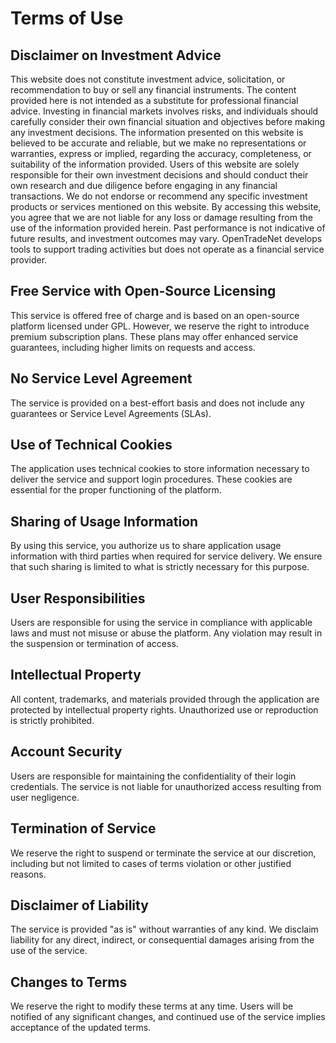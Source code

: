 # Terms of Use

## Disclaimer on Investment Advice
This website does not constitute investment advice, solicitation, or recommendation to buy or sell any financial instruments. The content provided here is not intended as a substitute for professional financial advice. Investing in financial markets involves risks, and individuals should carefully consider their own financial situation and objectives before making any investment decisions. The information presented on this website is believed to be accurate and reliable, but we make no representations or warranties, express or implied, regarding the accuracy, completeness, or suitability of the information provided. Users of this website are solely responsible for their own investment decisions and should conduct their own research and due diligence before engaging in any financial transactions. We do not endorse or recommend any specific investment products or services mentioned on this website. By accessing this website, you agree that we are not liable for any loss or damage resulting from the use of the information provided herein. Past performance is not indicative of future results, and investment outcomes may vary. OpenTradeNet develops tools to support trading activities but does not operate as a financial service provider.

## Free Service with Open-Source Licensing
This service is offered free of charge and is based on an open-source platform licensed under GPL. However, we reserve the right to introduce premium subscription plans. These plans may offer enhanced service guarantees, including higher limits on requests and access.

## No Service Level Agreement
The service is provided on a best-effort basis and does not include any guarantees or Service Level Agreements (SLAs).

## Use of Technical Cookies
The application uses technical cookies to store information necessary to deliver the service and support login procedures. These cookies are essential for the proper functioning of the platform.

## Sharing of Usage Information
By using this service, you authorize us to share application usage information with third parties when required for service delivery. We ensure that such sharing is limited to what is strictly necessary for this purpose.

## User Responsibilities
Users are responsible for using the service in compliance with applicable laws and must not misuse or abuse the platform. Any violation may result in the suspension or termination of access.

## Intellectual Property
All content, trademarks, and materials provided through the application are protected by intellectual property rights. Unauthorized use or reproduction is strictly prohibited.

## Account Security
Users are responsible for maintaining the confidentiality of their login credentials. The service is not liable for unauthorized access resulting from user negligence.

## Termination of Service
We reserve the right to suspend or terminate the service at our discretion, including but not limited to cases of terms violation or other justified reasons.

## Disclaimer of Liability
The service is provided "as is" without warranties of any kind. We disclaim liability for any direct, indirect, or consequential damages arising from the use of the service.

## Changes to Terms
We reserve the right to modify these terms at any time. Users will be notified of any significant changes, and continued use of the service implies acceptance of the updated terms.